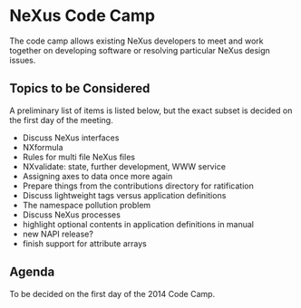 = NeXus Code Camp =

The code camp allows existing NeXus developers to meet and work together on developing software or resolving particular NeXus design issues. 

== Topics to be Considered ==

A preliminary list of items is listed below, but the exact subset is decided on the first day of the meeting.

* Discuss NeXus interfaces
* NXformula
* Rules for multi file NeXus files
* NXvalidate: state, further development, WWW service
* Assigning axes to data once more again
* Prepare things from the contributions directory for ratification
* Discuss lightweight tags versus application definitions
* The namespace pollution problem
* Discuss NeXus processes
* highlight optional contents in application definitions in manual
* new NAPI release?
* finish support for attribute arrays

== Agenda ==

To be decided on the first day of the 2014 Code Camp.